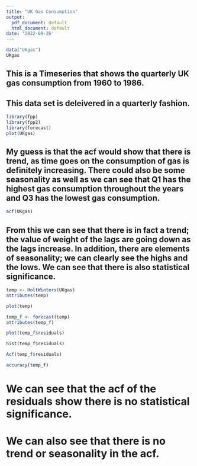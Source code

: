 ```yaml
---
title: "UK Gas Consumption"
output:
  pdf_document: default
  html_document: default
date: '2022-09-26'
---
```


```r

data("UKgas")
UKgas
```

## This is a Timeseries that shows the quarterly UK gas consumption from 1960 to 1986. 
## This data set is deleivered in a quarterly fashion.


```r
library(fpp)
library(fpp2)
library(forecast)
plot(UKgas)
```

## My guess is that the acf would show that there is trend, as time goes on the consumption of gas is definitely increasing. There could also be some seasonality as well as we can see that Q1 has the highest gas consumption throughout the years and Q3 has the lowest gas consumption.


```r
acf(UKgas)
```

## From this we can see that there is in fact a trend; the value of weight of the lags are going down as the lags increase. In addition, there are elements of seasonality; we can clearly see the highs and the lows. We can see that there is also statistical significance.



```r
temp <- HoltWinters(UKgas)
attributes(temp)
```


```r
plot(temp)
```


```r
temp_f <- forecast(temp)
attributes(temp_f)
```

```r
plot(temp_f$residuals)
```

```r
hist(temp_f$residuals)
```

```r
Acf(temp_f$residuals)
```


```r
accuracy(temp_f)
```



# We can see that the acf of the residuals show there is no statistical significance. 
# We can also see that there is no trend or seasonality in the acf. 
